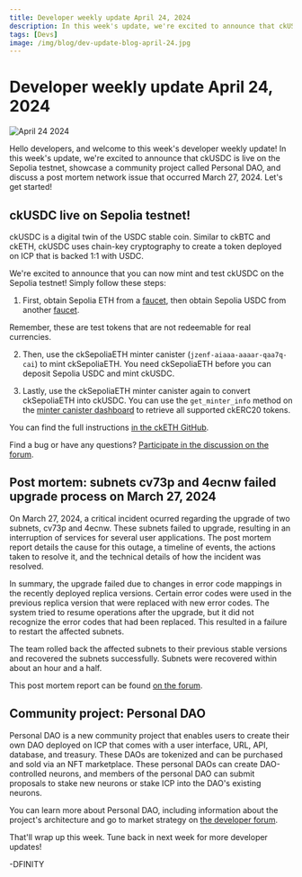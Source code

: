 ```yaml
---
title: Developer weekly update April 24, 2024
description: In this week's update, we're excited to announce that ckUSDC is live on the Sepolia testnet, showcase a community project called Personal DAO, and discuss a post mortem network issue that occurred March 27, 2024.
tags: [Devs]
image: /img/blog/dev-update-blog-april-24.jpg
---
```


# Developer weekly update April 24, 2024

![April 24 2024](../../static/img/blog/dev-update-blog-april-24.jpg)

Hello developers, and welcome to this week's developer weekly update! In this week's update, we're excited to announce that ckUSDC is live on the Sepolia testnet, showcase a community project called Personal DAO, and discuss a post mortem network issue that occurred March 27, 2024. Let's get started!

## ckUSDC live on Sepolia testnet!

ckUSDC is a digital twin of the USDC stable coin. Similar to ckBTC and ckETH, ckUSDC uses chain-key cryptography to create a token deployed on ICP that is backed 1:1 with USDC.

We're excited to announce that you can now mint and test ckUSDC on the Sepolia testnet! Simply follow these steps:

1. First, obtain Sepolia ETH from a [faucet](https://sepoliafaucet.com/), then obtain Sepolia USDC from another [faucet](https://faucet.circle.com/).

Remember, these are test tokens that are not redeemable for real currencies.

2. Then, use the ckSepoliaETH minter canister (`jzenf-aiaaa-aaaar-qaa7q-cai`) to mint ckSepoliaETH. You need ckSepoliaETH before you can deposit Sepolia USDC and mint ckUSDC.

3. Lastly, use the ckSepoliaETH minter canister again to convert ckSepoliaETH into ckUSDC. You can use the `get_minter_info` method on the [minter canister dashboard](https://dashboard.internetcomputer.org/canister/jzenf-aiaaa-aaaar-qaa7q-cai) to retrieve all supported ckERC20 tokens.

You can find the full instructions [in the ckETH GitHub](https://github.com/dfinity/ic/blob/master/rs/ethereum/cketh/README.adoc).

Find a bug or have any questions? [Participate in the discussion on the forum](https://forum.dfinity.org/t/cketh-a-canister-issued-ether-twin-token-on-the-ic/22819/155).

## Post mortem: subnets cv73p and 4ecnw failed upgrade process on March 27, 2024

On March 27, 2024, a critical incident ocurred regarding the upgrade of two subnets, cv73p and 4ecnw. These subnets failed to upgrade, resulting in an interruption of services for several user applications. The post mortem report details the cause for this outage, a timeline of events, the actions taken to resolve it, and the technical details of how the incident was resolved.

In summary, the upgrade failed due to changes in error code mappings in the recently deployed replica versions. Certain error codes were used in the previous replica version that were replaced with new error codes. The system tried to resume operations after the upgrade, but it did not recognize the error codes that had been replaced. This resulted in a failure to restart the affected subnets.

The team rolled back the affected subnets to their previous stable versions and recovered the subnets successfully. Subnets were recovered within about an hour and a half.

This post mortem report can be found [on the forum](https://forum.dfinity.org/t/post-mortem-subnets-cv73p-and-4ecnw-failed-upgrade-process-on-march-27-2024/29841).

## Community project: Personal DAO

Personal DAO is a new community project that enables users to create their own DAO deployed on ICP that comes with a user interface, URL, API, database, and treasury. These DAOs are tokenized and can be purchased and sold via an NFT marketplace. These personal DAOs can create DAO-controlled neurons, and members of the personal DAO can submit proposals to stake new neurons or stake ICP into the DAO's existing neurons.

You can learn more about Personal DAO, including information about the project's architecture and go to market strategy on [the developer forum](https://forum.dfinity.org/t/personal-dao-a-commoditized-dao-that-functions-as-a-icp-neuron-pool-for-now-more-features-on-the-way/29958).

That'll wrap up this week. Tune back in next week for more developer updates!

-DFINITY
